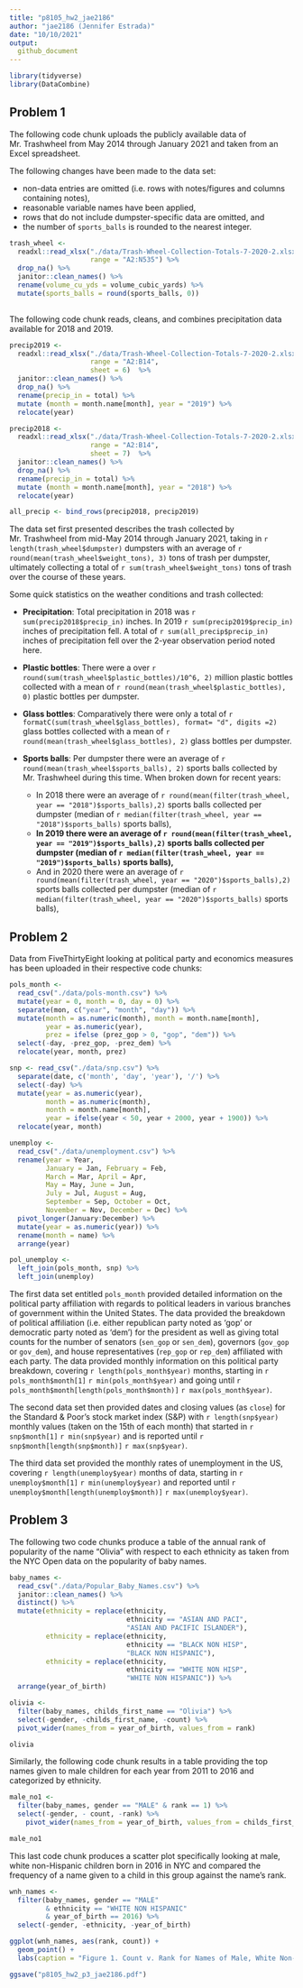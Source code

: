 ```yaml
---
title: "p8105_hw2_jae2186"
author: "jae2186 (Jennifer Estrada)"
date: "10/10/2021"
output:
  github_document
---
```


```r
library(tidyverse)
library(DataCombine)
```

## Problem 1

The following code chunk uploads the publicly available data of Mr. Trashwheel from May 2014 through January 2021 and taken from an Excel spreadsheet. 

The following changes have been made to the data set:

* non-data entries are omitted (i.e. rows with notes/figures and columns containing notes),
* reasonable variable names have been applied, 
* rows that do not include dumpster-specific data are omitted, and
* the number of `sports_balls` is rounded to the nearest integer.


```r

trash_wheel <-
  readxl::read_xlsx("./data/Trash-Wheel-Collection-Totals-7-2020-2.xlsx", 
                    range = "A2:N535") %>% 
  drop_na() %>% 
  janitor::clean_names() %>% 
  rename(volume_cu_yds = volume_cubic_yards) %>% 
  mutate(sports_balls = round(sports_balls, 0)) 
 
```

The following code chunk reads, cleans, and combines precipitation data available for 2018 and 2019.

```r

precip2019 <-
  readxl::read_xlsx("./data/Trash-Wheel-Collection-Totals-7-2020-2.xlsx", 
                    range = "A2:B14",
                    sheet = 6)  %>% 
  janitor::clean_names() %>% 
  drop_na() %>% 
  rename(precip_in = total) %>% 
  mutate (month = month.name[month], year = "2019") %>% 
  relocate(year)

precip2018 <-
  readxl::read_xlsx("./data/Trash-Wheel-Collection-Totals-7-2020-2.xlsx", 
                    range = "A2:B14",
                    sheet = 7)  %>% 
  janitor::clean_names() %>% 
  drop_na() %>% 
  rename(precip_in = total) %>% 
  mutate (month = month.name[month], year = "2018") %>% 
  relocate(year)

all_precip <- bind_rows(precip2018, precip2019)

```

The data set first presented describes the trash collected by Mr. Trashwheel from mid-May 2014 through January 2021, taking in `r length(trash_wheel$dumpster)` dumpsters with an average of `r round(mean(trash_wheel$weight_tons), 3)` tons of trash per dumpster, ultimately collecting a  total of `r sum(trash_wheel$weight_tons)` tons of trash over the course of these years.

Some quick statistics on the weather conditions and trash collected:

* <b>Precipitation</b>: Total precipitation in 2018 was `r sum(precip2018$precip_in)` inches. In 2019 `r sum(precip2019$precip_in)` inches of precipitation fell. A total of `r sum(all_precip$precip_in)` inches of precipitation fell over the 2-year observation period noted here.

* <b>Plastic bottles</b>: There were a over `r round(sum(trash_wheel$plastic_bottles)/10^6, 2)` million plastic bottles collected with a mean of `r round(mean(trash_wheel$plastic_bottles), 0)` plastic bottles per dumpster.

* <b>Glass bottles</b>: Comparatively there were only a total of `r formatC(sum(trash_wheel$glass_bottles), format= "d", digits =2)` glass bottles collected with a mean of `r round(mean(trash_wheel$glass_bottles), 2)` glass bottles per dumpster.

* <b> Sports balls</b>: Per dumpster there were an average of `r round(mean(trash_wheel$sports_balls), 2)` sports balls collected by Mr. Trashwheel during this time. When broken down for recent years:

  * In 2018 there were an average of `r round(mean(filter(trash_wheel, year == "2018")$sports_balls),2)`  sports balls collected per dumpster (median of `r median(filter(trash_wheel, year == "2018")$sports_balls)` sports balls),
  * <b>In 2019 there were an average of `r round(mean(filter(trash_wheel, year == "2019")$sports_balls),2)`  sports balls collected per dumpster (median of `r median(filter(trash_wheel, year == "2019")$sports_balls)` sports balls),</b>
  * And in 2020 there were an average of `r round(mean(filter(trash_wheel, year == "2020")$sports_balls),2)` sports balls collected per dumpster (median of `r median(filter(trash_wheel, year == "2020")$sports_balls)` sports balls),
  

## Problem 2

Data from FiveThirtyEight looking at political party and economics measures has been uploaded in their respective code chunks:

```r
pols_month <-
  read_csv("./data/pols-month.csv") %>% 
  mutate(year = 0, month = 0, day = 0) %>% 
  separate(mon, c("year", "month", "day")) %>% 
  mutate(month = as.numeric(month), month = month.name[month], 
         year = as.numeric(year),
         prez = ifelse (prez_gop > 0, "gop", "dem")) %>% 
  select(-day, -prez_gop, -prez_dem) %>% 
  relocate(year, month, prez)
```


```r

snp <- read_csv("./data/snp.csv") %>% 
  separate(date, c('month', 'day', 'year'), '/') %>% 
  select(-day) %>% 
  mutate(year = as.numeric(year), 
         month = as.numeric(month),
         month = month.name[month],
         year = ifelse(year < 50, year + 2000, year + 1900)) %>% 
  relocate(year, month)

```


```r
unemploy <-
  read_csv("./data/unemployment.csv") %>% 
  rename(year = Year, 
         January = Jan, February = Feb, 
         March = Mar, April = Apr,
         May = May, June = Jun, 
         July = Jul, August = Aug, 
         September = Sep, October = Oct, 
         November = Nov, December = Dec) %>% 
  pivot_longer(January:December) %>%
  mutate(year = as.numeric(year)) %>%
  rename(month = name) %>% 
  arrange(year)
```


```r
pol_unemploy <- 
  left_join(pols_month, snp) %>% 
  left_join(unemploy)


```

The first data set entitled `pols_month` provided detailed information on the political party affiliation with regards to political leaders in various branches of government within the United States. The data provided the breakdown of political affiliation (i.e. either republican party noted as 'gop' or democratic party noted as 'dem') for the president as well as giving total counts for the number of senators (`sen_gop` or `sen_dem`), governors (`gov_gop` or `gov_dem`), and house representatives (`rep_gop` or `rep_dem`) affiliated with each party. The data provided monthly information on this political party breakdown, covering `r length(pols_month$year)` months, starting in `r pols_month$month[1]` `r min(pols_month$year)` and going until `r pols_month$month[length(pols_month$month)]` `r max(pols_month$year)`.

The second data set then provided dates and closing values (as `close`) for the Standard & Poor’s stock market index (S&P) with `r length(snp$year)` monthly values (taken on the 15th of each month) that started in `r snp$month[1]` `r min(snp$year)` and is reported until `r snp$month[length(snp$month)]` `r max(snp$year)`.

The third data set provided the monthly rates of unemployment in the US, covering `r length(unemploy$year)` months of data, starting in `r unemploy$month[1]` `r min(unemploy$year)` and reported until `r unemploy$month[length(unemploy$month)]` `r max(unemploy$year)`.

## Problem 3

The following two code chunks produce a table of the annual rank of popularity of the name "Olivia" with respect to each ethnicity as taken from the NYC Open data on the popularity of baby names. 

```r

baby_names <-
  read_csv("./data/Popular_Baby_Names.csv") %>% 
  janitor::clean_names() %>% 
  distinct() %>% 
  mutate(ethnicity = replace(ethnicity, 
                             ethnicity == "ASIAN AND PACI", 
                             "ASIAN AND PACIFIC ISLANDER"),
         ethnicity = replace(ethnicity, 
                             ethnicity == "BLACK NON HISP", 
                             "BLACK NON HISPANIC"),
         ethnicity = replace(ethnicity, 
                             ethnicity == "WHITE NON HISP", 
                             "WHITE NON HISPANIC")) %>% 
  arrange(year_of_birth)
```


```r
olivia <-
  filter(baby_names, childs_first_name == "Olivia") %>% 
  select(-gender, -childs_first_name, -count) %>% 
  pivot_wider(names_from = year_of_birth, values_from = rank)

olivia
```

Similarly, the following code chunk results in a table providing the top names given to male children for each year from 2011 to 2016 and categorized by ethnicity.

```r
male_no1 <-
  filter(baby_names, gender == "MALE" & rank == 1) %>% 
  select(-gender, - count, -rank) %>% 
    pivot_wider(names_from = year_of_birth, values_from = childs_first_name)

male_no1
```

This last code chunk produces a scatter plot specifically looking at male, white non-Hispanic children born in 2016 in NYC and compared the frequency of a name given to a child in this group against the name's rank. 

```r

wnh_names <-
  filter(baby_names, gender == "MALE" 
         & ethnicity == "WHITE NON HISPANIC" 
         & year_of_birth == 2016) %>% 
  select(-gender, -ethnicity, -year_of_birth)

ggplot(wnh_names, aes(rank, count)) + 
  geom_point() +
  labs(caption = "Figure 1. Count v. Rank for Names of Male, White Non-Hispanic Males Born in 2016 in NYC", x = "Name Rank", y = "Name Frequency")

ggsave("p8105_hw2_p3_jae2186.pdf")

```

